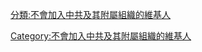 {{Userbox
  |border-c = #000000
  |border-s = 1
  |id-c     = #FFFFFF
  |id-s     = 12
  |id-fc    = #000000
  |info-c   = #00FF00
  |info-s   = 8
  |info-fc  = #000000
  |id       = No<s>黨團隊</s>
  |info     = 此用戶現在不是[[中共]]及其附屬組織成員，並且將來也不會加入這些組織。
  |nocat    = {{{nocat|}}}
}}
<includeonly>[[Category:不會加入中共及其附屬組織的維基人]]</includeonly>
[[分類:不會加入中共及其附屬組織的維基人]]
